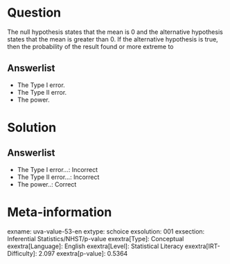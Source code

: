Question
========

The null hypothesis states that the mean is 0 and the alternative hypothesis states that the mean is greater than 0. If the alternative hypothesis is true, then the probability of the result found or more extreme to

Answerlist
----------

* The Type I error.
* The Type II error.
* The power.

Solution
========

Answerlist
----------

* The Type I error...: Incorrect
* The Type II error...: Incorrect
* The power..: Correct

Meta-information
================
exname: uva-value-53-en
extype: schoice
exsolution: 001
exsection: Inferential Statistics/NHST/p-value
exextra[Type]: Conceptual
exextra[Language]: English
exextra[Level]: Statistical Literacy
exextra[IRT-Difficulty]: 2.097
exextra[p-value]: 0.5364
